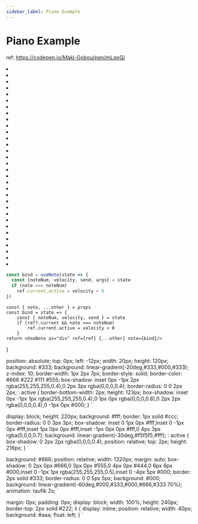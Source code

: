 ---
sidebar_label: Piano Example
---

# Piano Example

ref: https://codepen.io/Maki-Gobou/pen/mLqoQj

<Wrapper>
  <Piano>
    <li><White/></li>
    <li><White/><Black/></li>
    <li><White/><Black/></li>
    <li><White/></li>
    <li><White/><Black/></li>
    <li><White/><Black/></li>
    <li><White/></li>
    <li><White/><Black/></li>
    <li><White/><Black/></li>
    <li><White/><Black/></li>
    <li><White/></li>
    <li><White/><Black/></li>
    <li><White/><Black/></li>
    <li><White/></li>
    <li><White/><Black/></li>
    <li><White/><Black/></li>
    <li><White/><Black/></li>
    <li><White/></li>
    <li><White/><Black/></li>
    <li><White/><Black/></li>
    <li><White/></li>
    <li><White/><Black/></li>
    <li><White/><Black/></li>
    <li><White/><Black/></li>
    <li><White/></li>
    <li><White/><Black/></li>
    <li><White/><Black/></li>
    <li><White/></li>
    <li><White/><Black/></li>
    <li><White/><Black/></li>
    <li><White/><Black/></li>
    <li><White/></li>
  </Piano>
</Wrapper>

```js
const bind = useNote(state => {
  const {noteNum, velocity, send, args} = state
  if (note === noteNum)
    ref.current.active = velocity > 0
})
```


    const { note, ...other } = props
    const bind = state => {
        const { noteNum, velocity, send } = state
        if (ref?.current && note === noteNum)
            ref.current.active = velocity > 0
        }
    return <UseNote as="div" ref={ref} {...other} note={bind}/>
}


  position: absolute;
  top: 0px;
  left: -12px;
  width: 20px;
  height: 120px;
  background: #333;
  background: linear-gradient(-20deg,#333,#000,#333);
  z-index: 10;
  border-width: 1px 2px 7px;
  border-style: solid;
  border-color: #666 #222 #111 #555;
  box-shadow: inset 0px -1px 2px rgba(255,255,255,0.4),0 2px 3px rgba(0,0,0,0.4);
  border-radius: 0 0 2px 2px;
  : active {
    border-bottom-width: 2px;
    height: 123px;
    box-shadow: inset 0px -1px 1px rgba(255,255,255,0.4),0 1px 0px rgba(0,0,0,0.8),0 2px 2px rgba(0,0,0,0.4),0 -1px 0px #000;
  }
`

  display: block;
  height: 220px;
  background: #fff;
  border: 1px solid #ccc;
  border-radius: 0 0 3px 3px;
  box-shadow: inset 0 1px 0px #fff,inset 0 -1px 0px #fff,inset 1px 0px 0px #fff,inset -1px 0px 0px #fff,0 4px 3px rgba(0,0,0,0.7);
  background: linear-gradient(-30deg,#f5f5f5,#fff);
  : active {
    box-shadow: 0 2px 2px rgba(0,0,0,0.4);
    position: relative;
    top: 2px;
    height: 216px;
  }
`

  background: #666;
  position: relative;
  width: 1320px;
  margin: auto;
  box-shadow: 0 2px 0px #666,0 3px 0px #555,0 4px 0px #444,0 6px 6px #000,inset 0 -1px 1px rgba(255,255,255,0.5),inset 0 -4px 5px #000;
  border: 2px solid #333;
  border-radius: 0 0 5px 5px;
  background: #000;
  background: linear-gradient(-60deg,#000,#333,#000,#666,#333 70%);
  animation: taufik 2s;
`

  margin: 0px;
  padding: 0px;
  display: block;
  width: 100%;
  height: 240px;
  border-top: 2px solid #222;
  li {
    display: inline;
    position: relative;
    width: 40px;
    background: #aaa;
    float: left;
  }
`
